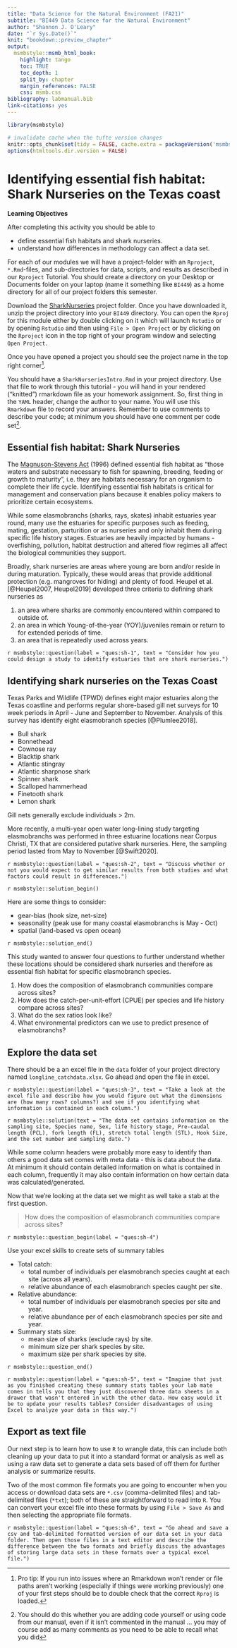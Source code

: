 ```yaml
---
title: "Data Science for the Natural Environment (FA21)"
subtitle: "BI449 Data Science for the Natural Environment"
author: "Shannon J. O'Leary"
date: "`r Sys.Date()`"
knit: "bookdown::preview_chapter"
output:
  msmbstyle::msmb_html_book:
    highlight: tango
    toc: TRUE
    toc_depth: 1
    split_by: chapter
    margin_references: FALSE
    css: msmb.css
bibliography: labmanual.bib
link-citations: yes
---
```


```r

library(msmbstyle)

# invalidate cache when the tufte version changes
knitr::opts_chunk$set(tidy = FALSE, cache.extra = packageVersion('msmbstyle'))
options(htmltools.dir.version = FALSE)

```

# Identifying essential fish habitat: Shark Nurseries on the Texas coast

**Learning Objectives**

After completing this activity you should be able to

* define essential fish habitats and shark nurseries.
* understand how differences in methodology can affect a data set.

For each of our modules we will have a project-folder with an `Rproject`, `*.Rmd`-files, and sub-directories for data, scripts, and results as described in our `Rproject` Tutorial. You should create a directory on your Desktop or Documents folder on your laptop (name it something like `BI449`) as a home directory for all of our project folders this semester. 

Download the [SharkNurseries](https://drive.google.com/drive/folders/1FexsfMkoBfPEeAkOCd2ZQrQqVBOF4WOR?usp=sharing) project folder. Once you have downloaded it, unzip the project directory into your `BI449` directory. You can open the `Rproj` for this module either by double clicking on it which will launch `Rstudio` or by opening `Rstudio` and then using `File > Open Project` or by clicking on the `Rproject` icon in the top right of your program window and selecting `Open Project`. 

Once you have opened a project you should see the project name in the top right corner^[Pro tip: If you run into issues where an Rmarkdown won't render or file paths aren't working (especially if things were working previously) one of your first steps should be to double check that the correct `Rproj` is loaded.].

You should have a `SharkNurseriesIntro.Rmd` in your project directory. Use that file to work through this tutorial - you will hand in your rendered ("knitted") rmarkdown file as your homework assignment. So, first thing in the `YAML` header, change the author to your name. You will use this `Rmarkdown` file to record your answers. Remember to use comments to describe your code; at minimum you should have one comment per code set^[You should do this whether you are adding code yourself or using code from our manual, even if it isn't commented in the manual ... you may of course add as many comments as you need to be able to recall what you did].


## Essential fish habitat: Shark Nurseries

The [Magnuson-Stevens Act](https://www.federalregister.gov/documents/2002/01/17/02-885/magnuson-stevens-act-provisions-essential-fish-habitat-efh) (1996) defined essential fish habitat as "those waters and substrate necessary to fish for spawning, breeding, feeding or growth to maturity", i.e. they are habitats necessary for an organism to complete their life cycle. Identifying essential fish habitats is critical for management and conservation plans because it enables policy makers to prioritize certain ecosystems.

While some elasmobranchs (sharks, rays, skates) inhabit estuaries year round, many use the estuaries for specific purposes such as feeding, mating, gestation, parturition or as nurseries and only inhabit them during specific life history stages. Estuaries are heavily impacted by humans - overfishing, pollution, habitat destruction and altered flow regimes all affect the biological communities they support.

Broadly, shark nurseries are areas where young are born and/or reside in during maturation. Typically, these would areas that provide additional protection (e.g. mangroves for hiding) and plenty of food. Heupel et al. [@Heupel2007, Heupel2019] developed three criteria to defining shark nurseries as 

1. an area where sharks are commonly encountered within compared to outside of.
2. an area in which Young-of-the-year (YOY)/juveniles remain or return to for extended periods of time.
3. an area that is repeatedly used across years.

`r msmbstyle::question(label = "ques:sh-1", text = "Consider how you could design a study to identify estuaries that are shark nurseries.")`


## Identifying shark nurseries on the Texas Coast

Texas Parks and Wildlife (TPWD) defines eight major estuaries along the Texas coastline and performs regular shore-based gill net surveys for 10 week periods in April - June and September to November. Analysis of this survey has identify eight elasmobranch species [@Plumlee2018].

* Bull shark
* Bonnethead
* Cownose ray
* Blacktip shark
* Atlantic stingray
* Atlantic sharpnose shark
* Spinner shark
* Scalloped hammerhead 
* Finetooth shark
* Lemon shark

Gill nets generally exclude individuals > 2m.

More recently, a multi-year open water long-lining study targeting elasmobranchs was performed in three estuarine locations near Corpus Christi, TX that are considered putative shark nurseries. Here, the sampling period lasted from May to November [@Swift2020].

`r msmbstyle::question(label = "ques:sh-2", text = "Discuss whether or not you would expect to get similar results from both studies and what factors could result in differences.")`

`r msmbstyle::solution_begin()`

Here are some things to consider: 

* gear-bias (hook size, net-size)
* seasonality (peak use for many coastal elasmobranchs is May - Oct)
* spatial (land-based vs open ocean)

`r msmbstyle::solution_end()`

This study wanted to answer four questions to further understand whether these locations should be considered shark nurseries and therefore as essential fish habitat for specific elasmobranch species.

1. How does the composition of elasmobranch communities compare across sites?
2. How does the catch-per-unit-effort (CPUE) per species and life history compare across sites?
3. What do the sex ratios look like?
4. What environmental predictors can we use to predict presence of elasmobranchs?


## Explore the data set

There should be a an excel file in the `data` folder of your project directory named `longline_catchdata.xlsx`. Go ahead and open the file in excel.

`r msmbstyle::question(label = "ques:sh-3", text = "Take a look at the excel file and describe how you would figure out what the dimensions are (how many rows? columns?) and see if you identifying what information is contained in each column.")`

`r msmbstyle::solution(text = "The data set contains information on the sampling site, Species name, Sex, life history stage, Pre-caudal length (PCL), fork length (FL), stretch total length (STL), Hook Size, and the set number and sampling date.")`

While some column headers were probably more easy to identify than others a good data set comes with meta data - this is data about the data. At minimum it should contain detailed information on what is contained in each column, frequently it may also contain information on how certain data was calculated/generated.

Now that we're looking at the data set we might as well take a stab at the first question.

> How does the composition of elasmobranch communities compare across sites?

`r msmbstyle::question_begin(label = "ques:sh-4")`

Use your excel skills to create sets of summary tables

* Total catch:
    + total number of individuals per elasmobranch species caught at each site (across all years).
    + relative abundance of each elasmobranch species caught per site.
* Relative abundance:
    + total number of individuals per elasmobranch species per site and year.
    + relative abundance per of each elasmobranch species per site and year.
* Summary stats size:
    + mean size of sharks (exclude rays) by site.
    + minimum size per shark species by site.
    + maximum size per shark species by site.

`r msmbstyle::question_end()`

`r msmbstyle::question(label = "ques:sh-5", text = "Imagine that just as you finished creating these summary stats tables your lab mate comes in tells you that they just discovered three data sheets in a drawer that wasn't entered in with the other data. How easy would it be to update your results tables? Consider disadvantages of using Excel to analyze your data in this way.")`


## Export as text file

Our next step is to learn how to use `R` to wrangle data, this can include both cleaning up your data to put it into a standard format or analysis as well as using a raw data set to generate a data sets based of off them for further analysis or summarize results.

Two of the most common file formats you are going to encounter when you access or download data sets are `*.csv` (comma-delimited files) and tab-delimited files (`*txt`); both of these are straightforward to read into `R`. You can convert your excel file into these formats by using `File > Save As` and then selecting the appropriate file formats.

`r msmbstyle::question(label = "ques:sh-6", text = "Go ahead and save a csv and tab-delimited formatted version of our data set in your data folder. Then open those files in a text editor and describe the difference between the two formats and briefly discuss the advantages of storing large data sets in these formats over a typical excel file.")`